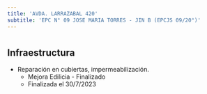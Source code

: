 ```yaml
---
title: 'AVDA. LARRAZABAL 420'
subtitle: 'EPC N° 09 JOSE MARIA TORRES - JIN B (EPCJS 09/20°)'
---
```


#
## Infraestructura

* Reparación en cubiertas, impermeabilización. 
    + Mejora Edilicia - Finalizado 
    + Finalizada el 30/7/2023 





